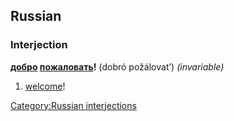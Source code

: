 == Russian ==
[[Category:Russian interjections]]
===Interjection===
'''[[добро]] [[жаловать|пожаловать]]!''' (dobró požálovat’) ''(invariable)''

# [[welcome]]!